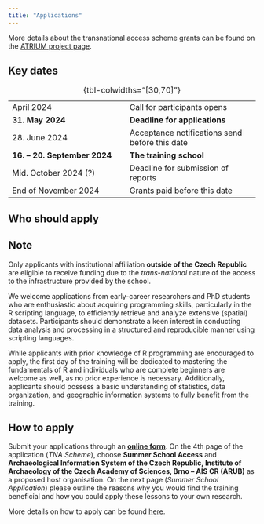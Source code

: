 ```yaml
---
title: "Applications"
---
```


<!-- ::: {.callout-note}
Apply using the online form [here](https://docs.google.com/forms/d/e/1FAIpQLSctI5Dw7VhUmVKQxSj7lPwGWCvEKU3oI5YlRi0Y1MihDKTXGg/viewform).
::: -->

More details about the transnational access scheme grants can be found on the [ATRIUM project page](https://atrium-research.eu/travel-grants/){.external}.

## Key dates 

|                               |                                |
|-----------------------------  |--------------------------------|
| April 2024                    | Call for participants opens    |
| **31. May 2024**              | **Deadline for applications** |
| 28. June 2024                 | Acceptance notifications send before this date |
| **16. -- 20. September 2024** | **The training school**        |
| Mid. October 2024 (?)         | Deadline for submission of reports |
| End of November 2024          | Grants paid before this date   |

: {tbl-colwidths="[30,70]"}

<!-- ::: -->

## Who should apply

::: {.callout-tip}

## Note

Only applicants with institutional affiliation **outside of the Czech Republic** are eligible to receive funding due to the *trans-national* nature of the access to the infrastructure provided by the school.
:::

We welcome applications from early-career researchers and PhD students who are enthusiastic about acquiring programming skills, particularly in the R scripting language, to efficiently retrieve and analyze extensive (spatial) datasets. 
Participants should demonstrate a keen interest in conducting data analysis and processing in a structured and reproducible manner using scripting languages. 

While applicants with prior knowledge of R programming are encouraged to apply, the first day of the training will be dedicated to mastering the fundamentals of R and individuals who are complete beginners are welcome as well, as no prior experience is necessary. 
Additionally, applicants should possess a basic understanding of statistics, data organization, and geographic information systems to fully benefit from the training.


## How to apply

Submit your applications through an [**online form**](https://docs.google.com/forms/d/e/1FAIpQLSctI5Dw7VhUmVKQxSj7lPwGWCvEKU3oI5YlRi0Y1MihDKTXGg/viewform){.external}. 
On the 4th page of the application (*TNA Scheme*), choose **Summer School Access** and **Archaeological Information System of the Czech Republic, Institute of Archaeology of the Czech Academy of Sciences, Brno -- AIS CR (ARUB)** as a proposed host organisation.
On the next page (*Summer School Application*) please outline the reasons why you would find the training beneficial and how you could apply these lessons to your own research.

More details on how to apply can be found [here](https://atrium-research.eu/tna-application-process/){.external}.
